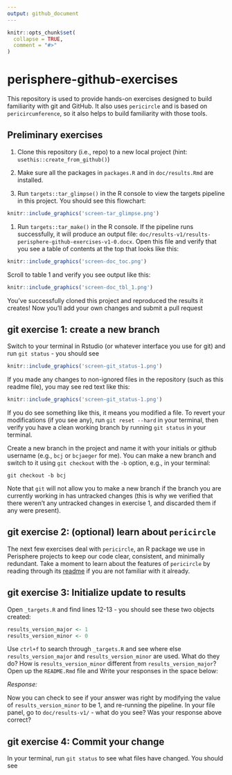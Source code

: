 ```yaml
---
output: github_document
---
```


<!-- README.md is generated from README.Rmd. Please edit that file -->

```r
knitr::opts_chunk$set(
  collapse = TRUE,
  comment = "#>"
)
```

# perisphere-github-exercises

This repository is used to provide hands-on exercises designed to build familiarity with git and GitHub. It also uses `pericircle` and is based on `pericircumference`, so it also helps to build familiarity with those tools.

## Preliminary exercises

1. Clone this repository (i.e., repo) to a new local project (hint: `usethis::create_from_github()`)

1. Make sure all the packages in `packages.R` and in `doc/results.Rmd` are installed.

1. Run `targets::tar_glimpse()` in the R console to view the targets pipeline in this project. You should see this flowchart:

```r
knitr::include_graphics('screen-tar_glimpse.png')
```

1. Run `targets::tar_make()` in the R console. If the pipeline runs successfully, it will produce an output file: `doc/results-v1/results-perisphere-github-exercises-v1-0.docx`. Open this file and verify that you see a table of contents at the top that looks like this:

```r
knitr::include_graphics('screen-doc_toc.png')
```

Scroll to table 1 and verify you see output like this:

```r
knitr::include_graphics('screen-doc_tbl_1.png')
```

You've successfully cloned this project and reproduced the results it creates! Now you'll add your own changes and submit a pull request

## git exercise 1: create a new branch

Switch to your terminal in Rstudio (or whatever interface you use for git) and run `git status` - you should see

```r
knitr::include_graphics('screen-git_status-1.png')
```

If you made any changes to non-ignored files in the repository (such as this readme file), you may see red text like this:

```r
knitr::include_graphics('screen-git_status-1.png')
```

If you do see something like this, it means you modified a file. To revert your modifications (if you see any), run `git reset --hard` in your terminal, then verify you have a clean working branch by running `git status` in your terminal. 

Create a new branch in the project and name it with your initials or github username (e.g., `bcj` or `bcjaeger` for me). You can make a new branch and switch to it using `git checkout` with the `-b` option, e.g., in your terminal:

```
git checkout -b bcj
```

Note that `git` will not allow you to make a new branch if the branch you are currently working in has untracked changes (this is why we verified that there weren't any untracked changes in exercise 1, and discarded them if any were present).

## git exercise 2: (optional) learn about `pericircle`

The next few exercises deal with `pericircle`, an R package we use in Perisphere projects to keep our code clear, consistent, and minimally redundant. Take a moment to learn about the features of `pericircle` by reading through its [readme](https://github.com/perisphere-rwe/pericircle?tab=readme-ov-file#pericircle) if you are not familiar with it already.

## git exercise 3: Initialize update to results

Open `_targets.R` and find lines 12-13 - you should see these two objects created:

```r
results_version_major <- 1
results_version_minor <- 0
```

Use `ctrl+f` to search through `_targets.R` and see where else `results_version_major` and `results_version_minor` are used. What do they do? How is `results_version_minor` different from `results_version_major`? Open up the `README.Rmd` file and Write your responses in the space below:

*Response:*

Now you can check to see if your answer was right by modifying the value of `results_version_minor` to be 1, and re-running the pipeline. In your file panel, go to `doc/results-v1/` - what do you see? Was your response above correct?

## git exercise 4: Commit your change

In your terminal, run `git status` to see what files have changed. You should see





